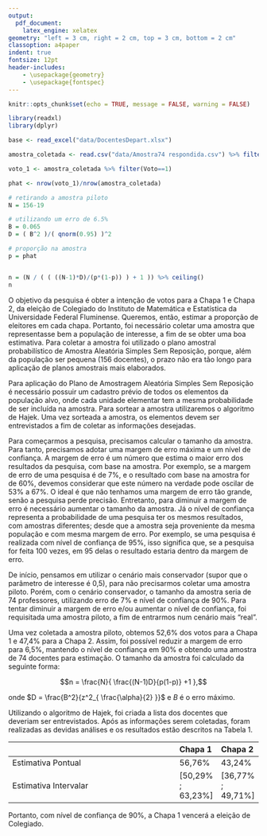 ```yaml
---
output: 
  pdf_document:
    latex_engine: xelatex
geometry: "left = 3 cm, right = 2 cm, top = 3 cm, bottom = 2 cm"
classoption: a4paper
indent: true
fontsize: 12pt
header-includes:
    - \usepackage{geometry}
    - \usepackage{fontspec}
---
```


<!-- OBSERVAÇÃO: Provavelmente vai dar erro se compilar no RCloud, pois não tem a fonte Arial lá, apenas no Windows. -->


```r
knitr::opts_chunk$set(echo = TRUE, message = FALSE, warning = FALSE)

library(readxl)
library(dplyr)
```

```r
base <- read_excel("data/DocentesDepart.xlsx")
```

```r
amostra_coletada <- read.csv("data/Amostra74 respondida.csv") %>% filter(!is.na(Voto))

voto_1 <- amostra_coletada %>% filter(Voto==1)

phat <- nrow(voto_1)/nrow(amostra_coletada)
```

```r
# retirando a amostra piloto
N = 156-19
```

<!-- Para calcular o tamanho da amostra (n), usaremos a fórmula $n = \frac{N}{ \frac{(N-1)D}{p(1-p)} +1 }$, onde $D = \frac{B^2}{z^2_{ \frac{\alpha}{2} }}$ e $B$ é o erro máximo. -->

```r
# utilizando um erro de 6.5%
B = 0.065
D = ( B^2 )/( qnorm(0.95) )^2

# proporção na amostra
p = phat


n = (N / ( ( ((N-1)*D)/(p*(1-p)) ) + 1 )) %>% ceiling()
n
```

\fontspec{Arial}

O objetivo da pesquisa é obter a intenção de votos para a Chapa 1 e Chapa 2, da eleição de Colegiado do Instituto de Matemática e Estatística da Universidade Federal Fluminense.
Queremos, então, estimar a proporção de eleitores em cada chapa. Portanto, foi necessário coletar uma amostra que representasse bem a população de interesse, a fim de se obter uma boa estimativa. Para coletar a amostra foi utilizado o plano amostral probabilístico de Amostra Aleatória Simples Sem Reposição, porque, além da população ser pequena (156 docentes), o prazo não era tão longo para aplicação de planos amostrais mais elaborados. 

Para aplicação do Plano de Amostragem Aleatória Simples Sem Reposição é necessário possuir um cadastro prévio de todos os elementos da população alvo, onde cada unidade elementar tem a mesma probabilidade de ser incluída na amostra. Para sortear a amostra utilizaremos o algoritmo de Hajek. Uma vez sorteada a amostra, os elementos devem ser entrevistados a fim de coletar as informações desejadas.

Para começarmos a pesquisa, precisamos calcular o tamanho da amostra. Para tanto, precisamos adotar uma margem de erro máxima e um nível de confiança. A margem de erro é um número que estima o maior erro dos resultados da pesquisa, com base na amostra. Por exemplo, se a margem de erro de uma pesquisa é de 7%, e o resultado com base na amostra for de 60%, devemos considerar que este número na verdade pode oscilar de 53% a 67%. O ideal é que não tenhamos uma margem de erro tão grande, senão a pesquisa perde precisão. Entretanto, para diminuir a margem de erro é necessário aumentar o tamanho da amostra. Já o nível de confiança representa a probabilidade de uma pesquisa ter os mesmos resultados, com amostras diferentes; desde que a amostra seja proveniente da mesma população e com mesma margem de erro. Por exemplo, se uma pesquisa é realizada com nível de confiança de 95%, isso significa que, se a pesquisa for feita 100 vezes, em 95 delas o resultado estaria dentro da margem de erro.

De início, pensamos em utilizar o cenário mais conservador (supor que o parâmetro de interesse é 0,5), para não precisarmos coletar uma amostra piloto. Porém, com o cenário conservador, o tamanho da amostra seria de 74 professores, utilizando erro de 7% e nível de confiança de 90%. Para tentar diminuir a margem de erro e/ou aumentar o nível de confiança, foi requisitada uma amostra piloto, a fim de entrarmos num cenário mais “real”.

Uma vez coletada a amostra piloto, obtemos 52,6% dos votos para a Chapa 1 e 47,4% para a Chapa 2. Assim, foi possível reduzir a margem de erro para 6,5%, mantendo o nível de confiança em 90% e obtendo uma amostra de 74 docentes para estimação. O tamanho da amostra foi calculado da seguinte forma:

$$n = \frac{N}{ \frac{(N-1)D}{p(1-p)} +1 },$$

\noindent onde $D = \frac{B^2}{z^2_{ \frac{\alpha}{2} }}$ e $B$ é o erro máximo.

Utilizando o algoritmo de Hajek, foi criada a lista dos docentes que deveriam ser entrevistados. Após as informações serem coletadas, foram realizadas as devidas análises e os resultados estão descritos na Tabela 1.

\newpage

\begin{center}
Tabela 1: Estimativas pontuais e intervalares de ambas as Chapas.
\end{center}

|                                                                                                                       | Chapa 1           | Chapa 2           |
| :-------------------------------------------------------------------------------------------------------------------- | :---------------- | :---------------- |
| Estimativa Pontual\footnote{Estimativa pontual: Valor da característica de interesse, obtido na amostra.}             | 56,76%            | 43,24%            |
| Estimativa Intervalar\footnote{Estimativa intervalar: Intervalo aleatório que contém o verdadeiro valor do parâmetro} | [50,29% ; 63,23%] | [36,77% ; 49,71%] |

Portanto, com nível de confiança de 90%, a Chapa 1 vencerá a eleição de Colegiado.
